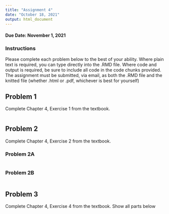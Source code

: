 ```yaml
---
title: "Assignment 4"
date: "October 18, 2021"
output: html_document
---
```

#### Due Date: November 1, 2021

### Instructions
Please complete each problem below to the best of your ability. Where plain text is required, you can type directly into the .RMD file. Where code and output is required, be sure to include all code in the code chunks provided. The assignment must be submitted, via email, as both the .RMD file and the knitted file (whether .html or .pdf, whichever is best for yourself)

## Problem 1
Complete Chapter 4, Exercise 1 from the textbook.
```r

```


## Problem 2
Complete Chapter 4, Exercise 2 from the textbook.

### Problem 2A
```r

```

### Problem 2B
```r

```


## Problem 3
Complete Chapter 4, Exercise 4 from the textbook.
Show all parts below

